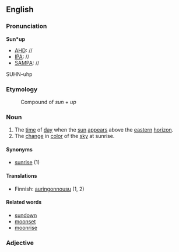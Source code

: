 ==English==

===Pronunciation===
'''Sun*up'''
*[[AHD]]: //
*[[IPA]]: //
*[[SAMPA]]: //
SUHN-uhp

===Etymology===
:Compound of ''sun'' + ''up''

===Noun===
#The [[time]] of [[day]] when the [[sun]] [[appear]]s above the [[eastern]] [[horizon]].
#The [[change]] in [[color]] of the [[sky]] at sunrise.

====Synonyms====
*[[sunrise]] (1)

====Translations====
*Finnish: [[auringonnousu]] (1, 2)

====Related words====
*[[sundown]]
*[[moonset]]
*[[moonrise]]

===Adjective===